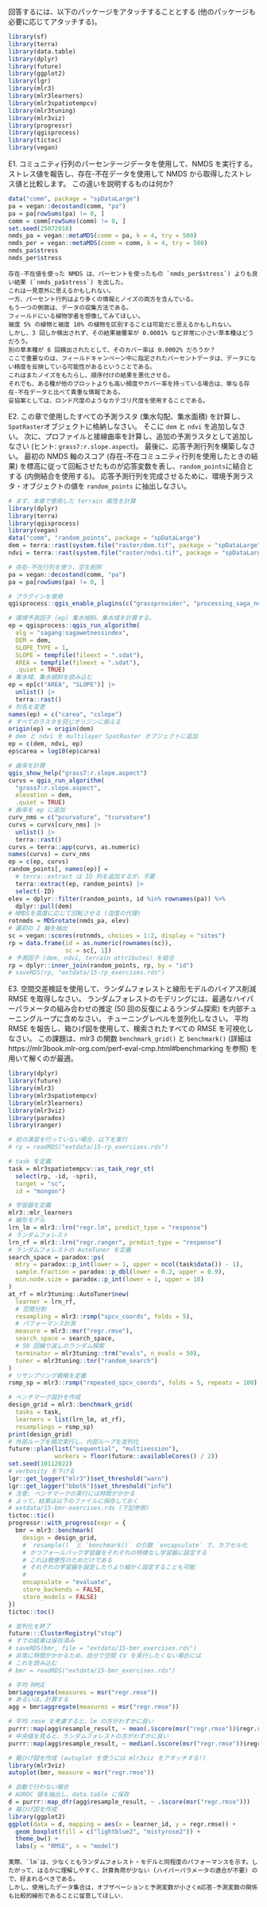 回答するには、以下のパッケージをアタッチすることとする (他のパッケージも必要に応じてアタッチする)。

```r
library(sf)
library(terra)
library(data.table)
library(dplyr)
library(future)
library(ggplot2)
library(lgr)
library(mlr3)
library(mlr3learners)
library(mlr3spatiotempcv)
library(mlr3tuning)
library(mlr3viz)
library(progressr)
library(qgisprocess)
library(tictoc)
library(vegan)
```

E1. コミュニティ行列のパーセンテージデータを使用して、NMDS\index{NMDS} を実行する。
ストレス値を報告し、存在-不在データを使用して NMDS から取得したストレス値と比較します。
この違いを説明するものは何か?

```r
data("comm", package = "spDataLarge")
pa = vegan::decostand(comm, "pa")
pa = pa[rowSums(pa) != 0, ]
comm = comm[rowSums(comm) != 0, ]
set.seed(25072018)
nmds_pa = vegan::metaMDS(comm = pa, k = 4, try = 500)
nmds_per = vegan::metaMDS(comm = comm, k = 4, try = 500)
nmds_pa$stress
nmds_per$stress
```

```asis
存在-不在値を使った NMDS は、パーセントを使ったもの `nmds_per$stress`) よりも良い結果 (`nmds_pa$stress`) を出した。
これは一見意外に思えるかもしれない。
一方、パーセント行列はより多くの情報とノイズの両方を含んでいる。
もう一つの側面は、データの収集方法である。
フィールドにいる植物学者を想像してみてほしい。
被度 5% の植物と被度 10% の植物を区別することは可能だと思えるかもしれない。
しかし、3 回しか検出されず、その結果被覆率が 0.0001% など非常に小さい草本種はどうだろう。
別の草本種が 6 回検出されたとして、そのカバー率は 0.0002% だろうか？
ここで重要なのは、フィールドキャンペーン中に指定されたパーセントデータは、データにない精度を反映している可能性があるということである。
これはまたノイズをもたらし、順序付けの結果を悪化させる。
それでも、ある種が他のプロットよりも高い頻度やカバー率を持っている場合は、単なる存在-不在データと比べて貴重な情報である。
妥協案としては、ロンド尺度のようなカテゴリ尺度を使用することである。
```

E2. この章で使用したすべての予測ラスタ (集水勾配、集水面積) を計算し、`SpatRaster`オブジェクトに格納しなさい。
そこに `dem` と `ndvi` を追加しなさい。\index{らすた@ラスタ}
次に、プロファイルと接線曲率を計算し、追加の予測ラスタとして追加しなさい (ヒント: `grass7:r.slope.aspect`)。
最後に、応答予測行列を構築しなさい。
最初の NMDS\index{NMDS} 軸のスコア (存在-不在コミュニティ行列を使用したときの結果) を標高に従って回転させたものが応答変数を表し、`random_points`に結合とする (内側結合を使用する)。
応答予測行列を完成させるために、環境予測ラスタ・オブジェクトの値を `random_points` に抽出しなさい。


```r
# まず、本章で使用した terrain 属性を計算
library(dplyr)
library(terra)
library(qgisprocess)
library(vegan)
data("comm", "random_points", package = "spDataLarge")
dem = terra::rast(system.file("raster/dem.tif", package = "spDataLarge"))
ndvi = terra::rast(system.file("raster/ndvi.tif", package = "spDataLarge"))

# 存在-不在行列を使う、空を削除
pa = vegan::decostand(comm, "pa")
pa = pa[rowSums(pa) != 0, ]

# プラグインを使用
qgisprocess::qgis_enable_plugins(c("grassprovider", "processing_saga_nextgen"))

# 環境予測因子 (ep) 集水傾斜、集水域を計算する。
ep = qgisprocess::qgis_run_algorithm(
  alg = "sagang:sagawetnessindex",
  DEM = dem,
  SLOPE_TYPE = 1,
  SLOPE = tempfile(fileext = ".sdat"),
  AREA = tempfile(fileext = ".sdat"),
  .quiet = TRUE)
# 集水域、集水傾斜を読み込む
ep = ep[c("AREA", "SLOPE")] |>
  unlist() |>
  terra::rast()
# 列名を変更
names(ep) = c("carea", "cslope")
# すべてのラスタを同じオリジンに揃える
origin(ep) = origin(dem)
# dem と ndvi を multilayer SpatRaster オブジェクトに追加
ep = c(dem, ndvi, ep) 
ep$carea = log10(ep$carea)

# 曲率を計算
qgis_show_help("grass7:r.slope.aspect")
curvs = qgis_run_algorithm(
  "grass7:r.slope.aspect",
  elevation = dem,
  .quiet = TRUE)
# 曲率を ep に追加
curv_nms = c("pcurvature", "tcurvature")
curvs = curvs[curv_nms] |>
  unlist() |>
  terra::rast()
curvs = terra::app(curvs, as.numeric)
names(curvs) = curv_nms
ep = c(ep, curvs)
random_points[, names(ep)] = 
  # terra::extract は ID 列を追加するが、不要
  terra::extract(ep, random_points) |>
  select(-ID)
elev = dplyr::filter(random_points, id %in% rownames(pa)) %>% 
  dplyr::pull(dem)
# NMDSを高度に応じて回転させる (湿度の代理)
rotnmds = MDSrotate(nmds_pa, elev)
# 最初の 2 軸を抽出
sc = vegan::scores(rotnmds, choices = 1:2, display = "sites")
rp = data.frame(id = as.numeric(rownames(sc)),
                sc = sc[, 1])
# 予測因子 (dem, ndvi, terrain attributes) を結合
rp = dplyr::inner_join(random_points, rp, by = "id")
# saveRDS(rp, "extdata/15-rp_exercises.rds")
```

E3. 空間交差検証\index{くろすばりでーしょん@クロスバリデーション!くうかんてき@空間的  CV}を使用して、ランダムフォレスト\index{らんだむふぉれすと@ランダムフォレスト}と線形モデルのバイアス削減 RMSE を取得しなさい。
ランダムフォレストのモデリングには、最適なハイパーパラメータ\index{はいぱーぱらめーた@ハイパーパラメータ}の組み合わせの推定 (50 回の反復によるランダム探索) を内部チューニングループに含めなさい。
チューニングレベルを並列化しなさい。
平均 RMSE\index{RMSE} を報告し、箱ひげ図を使用して、検索されたすべての RMSE を可視化しなさい。
この課題は、mlr3 の関数 `benchmark_grid()` と `benchmark()` (詳細は https://mlr3book.mlr-org.com/perf-eval-cmp.html#benchmarking を参照) を用いて解くのが最適。

```r
library(dplyr)
library(future)
library(mlr3)
library(mlr3spatiotempcv)
library(mlr3learners)
library(mlr3viz)
library(paradox)
library(ranger)

# 前の演習を行っていない場合、以下を実行
# rp = readRDS("extdata/15-rp_exercises.rds")

# task を定義
task = mlr3spatiotempcv::as_task_regr_st(
  select(rp, -id, -spri),
  target = "sc", 
  id = "mongon")

# 学習器を定義
mlr3::mlr_learners
# 線形モデル
lrn_lm = mlr3::lrn("regr.lm", predict_type = "response")
# ランダムフォレスト
lrn_rf = mlr3::lrn("regr.ranger", predict_type = "response")
# ランダムフォレストの AutoTuner を定義
search_space = paradox::ps(
  mtry = paradox::p_int(lower = 1, upper = ncol(task$data()) - 1),
  sample.fraction = paradox::p_dbl(lower = 0.2, upper = 0.9),
  min.node.size = paradox::p_int(lower = 1, upper = 10)
)
at_rf = mlr3tuning::AutoTuner$new(
  learner = lrn_rf,
  # 空間分割
  resampling = mlr3::rsmp("spcv_coords", folds = 5),
  # パフォーマンス計測
  measure = mlr3::msr("regr.rmse"),
  search_space = search_space,
  # 50 回繰り返しのランダム探索
  terminator = mlr3tuning::trm("evals", n_evals = 50),
  tuner = mlr3tuning::tnr("random_search")
)
# リサンプリング戦略を定義
rsmp_sp = mlr3::rsmp("repeated_spcv_coords", folds = 5, repeats = 100)

# ベンチマーク設計を作成
design_grid = mlr3::benchmark_grid(
  tasks = task,
  learners = list(lrn_lm, at_rf),
  resamplings = rsmp_sp)
print(design_grid)
# 外部ループを順次実行し、内部ループを並列化
future::plan(list("sequential", "multisession"), 
             workers = floor(future::availableCores() / 2))
set.seed(10112022)
# verbosity を下げる
lgr::get_logger("mlr3")$set_threshold("warn")
lgr::get_logger("bbotk")$set_threshold("info")
# 注意: ベンチマークの実行には時間がかかる
# よって、結果は以下のファイルに保存しておく
# extdata/15-bmr-exercises.rds (下記参照)
tictoc::tic()
progressr::with_progress(expr = {
  bmr = mlr3::benchmark(
    design = design_grid,
    # `resample()` と `benchmark()` の引数 `encapsulate` で、カプセル化
    # かつフォールバック学習器をそれぞれの特徴なし学習器に設定する
    # これは簡便性のためだけである
    # それぞれの学習器を設定したりより細かく設定することも可能
    # 
    encapsulate = "evaluate",
    store_backends = FALSE,
    store_models = FALSE)
})
tictoc::toc()

# 並列化を終了
future:::ClusterRegistry("stop")
# すでの結果は保存済み
# saveRDS(bmr, file = "extdata/15-bmr_exercises.rds")
# 非常に時間がかかるため、自分で空間 CV を実行したくない場合には
# これを読み込む
# bmr = readRDS("extdata/15-bmr_exercises.rds")

# 平均 RMSE
bmr$aggregate(measures = msr("regr.rmse"))
# あるいは、計算する
agg = bmr$aggregate(measures = msr("regr.rmse"))

# 平均 rmse を考慮すると、lm の方がわずかに良い
purrr::map(agg$resample_result, ~ mean(.$score(msr("regr.rmse"))$regr.rmse))
# 中央値を見ると、ランダムフォレストの方がわずかに良い
purrr::map(agg$resample_result, ~ median(.$score(msr("regr.rmse"))$regr.rmse))

# 箱ひげ図を作成 (autoplot を使うには mlr3viz をアタッチする!)
library(mlr3viz)
autoplot(bmr, measure = msr("regr.rmse"))

# 自動で行わない場合
# AUROC 値を抽出し、data.table に保存
d = purrr::map_dfr(agg$resample_result, ~ .$score(msr("regr.rmse")))
# 箱ひげ図を作成
library(ggplot2)
ggplot(data = d, mapping = aes(x = learner_id, y = regr.rmse)) +
  geom_boxplot(fill = c("lightblue2", "mistyrose2")) +
  theme_bw() +
  labs(y = "RMSE", x = "model")
```

```asis
実際、`lm`は、少なくともランダムフォレスト・モデルと同程度のパフォーマンスを示す。したがって、はるかに理解しやすく、計算負荷が少ない (ハイパーパラメータの適合が不要) ので、好まれるべきである。
しかし、使用したデータ集合は，オブザベーションと予測変数が小さくm応答-予測変数の関係も比較的線形であることに留意してほしい．
```
